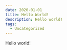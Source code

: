 ---
date: 2020-01-01
title: Hello World!
description: Hello world!
tags:
  - Uncategorized
---

Hello world!
